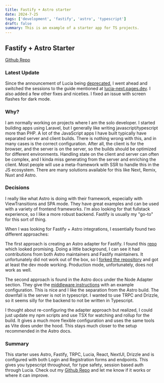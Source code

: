 ```yaml
---
title: Fastify + Astro starter
date: 2024-7-25
tags: ['development', 'fastify', 'astro', 'typescript']
draft: false
summary: This is an example of a starter app for TS projects.
---
```


## Fastify + Astro Starter

[Github Repo](https://github.com/bskimball/astro-fastify-starter)

### Latest Update

Since the announcement of Lucia being [deprecated](https://github.com/lucia-auth/lucia/discussions/1707), I went ahead
and switched the sessions to the guide mentioned at [lucia-next.pages.dev](https://lucia-next.pages.dev/). I also added
a few other fixes and niceties. I fixed an issue with screen flashes for dark mode.


### Why?

I am normally working on projects where I am the solo developer. I started building apps using Laravel, but I
generally like writing javascript/typescript more than PHP. A lot of the JavaScript apps I have built typically have
separated server and client builds. There is nothing wrong with this, and in many cases is the correct configuration.
After all, the client is for the browser, and the server is on the server, so the builds should be optimized for
different environments. Handling state on the client and server can often be complex, and I kinda miss generating
from the server and enriching the client. Most people will use a meta-framework with SSR to handle this in the JS
ecosystem. There are many solutions available for this like Next, Remix, Nuxt and Astro.

### Decisions

I really like what Astro is doing with their framework, especially with ViewTransitions and SPA mode. They have
great examples and can be used with a variety of frontend frameworks. I'm also looking for that fullstack experience,
so I like a more robust backend. Fastify is usually my "go-to" for this sort of thing.

When I was looking for Fastify + Astro integrations, I essentially found two different approaches:

The first approach is creating an Astro adapter for Fastify. I found this
[repo](https://github.com/matthewp/astro-fastify) which looked promising. Doing a little background, I can see it
had contributions from both Astro maintainers and Fastify maintainers. It unfortunately did not work out of the box,
so I [forked the repository](https://github.com/matthewp/astro-fastify) and got at least the dev mode working.
Production mode, unfortunately, does not work as well.

The second approach is found in the Astro docs under the Node Adapter section. They give the
[middleware instructions](https://docs.astro.build/en/guides/integrations-guide/node/#middleware) with an example
configuration. This is nice and I like the separation from the Astro build. The downfall is the server is not in
typescript. I wanted to use TRPC and Drizzle, so it seems silly for the backend to not be written in Typescript.

I thought about re-configuring the adapter approach but realized, I could just update my npm scripts and use TSX for
watching and rollup for the build. It gives a much more flexible configuration and uses the same tools as Vite does
under the hood. This stays much closer to the setup recommended in the Astro docs.

### Summary

This starter uses Astro, Fastify, TRPC, Lucia, React, NextUI, Drizzle and is configured with both Login and
Registration forms and endpoints. This gives you typescript throughout, for type safety, session based auth through
Lucia. Check out my [Github Repo](https://github.com/bskimball/astro-fastify-starter) and let me know
if it works or where it can improve.

